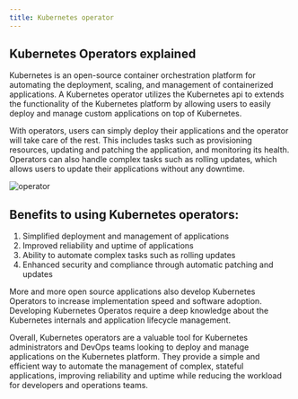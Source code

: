 ```yaml
---
title: Kubernetes operator
---
```


## Kubernetes Operators explained

Kubernetes is an open-source container orchestration platform for automating the deployment, scaling, and management of containerized applications. A Kubernetes operator utilizes the Kubernetes api to extends the functionality of the Kubernetes platform by allowing users to easily deploy and manage custom applications on top of Kubernetes.

With operators, users can simply deploy their applications and the operator will take care of the rest. This includes tasks such as provisioning resources, updating and patching the application, and monitoring its health. Operators can also handle complex tasks such as rolling updates, which allows users to update their applications without any downtime.

![operator](https://github.com/user-attachments/assets/9a15cfd3-d7bb-4d32-b732-001e0749afd2)

## Benefits to using Kubernetes operators:

1.  Simplified deployment and management of applications
2.  Improved reliability and uptime of applications
3.  Ability to automate complex tasks such as rolling updates
4.  Enhanced security and compliance through automatic patching and updates

More and more open source applications also develop Kubernetes Operators to increase implementation speed and software adoption. Developing Kubernetes Operatos require a deep knowledge about the Kubernetes internals and application lifecycle management.

Overall, Kubernetes operators are a valuable tool for Kubernetes administrators and DevOps teams looking to deploy and manage applications on the Kubernetes platform. They provide a simple and efficient way to automate the management of complex, stateful applications, improving reliability and uptime while reducing the workload for developers and operations teams.